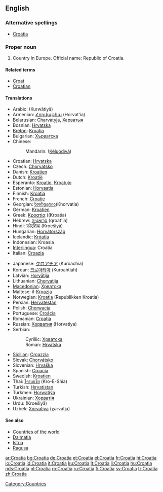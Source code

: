 ==English==
{{wikipedia}}

===Alternative spellings===
* [[Croätia]]

===Proper noun===
{{en-proper noun}}

# Country in Europe. Official name: Republic of Croatia.

====Related terms====
* [[Croat]]
* [[Croatian]]

====Translations====
{{top}}
* Arabic: {{ARchar|[[كرواتيا]]}} (Kurwātiyā)
* Armenian: [[Հորվաթիա]] (Horvat'ia)
* Belarusian: [[Charvatyja]], [[Харватыя]]
* Bosnian: [[Hrvatska#Bosnian|Hrvatska]] {{f}}
* [[Breton]]: [[Kroatia]]
* Bulgarian: [[Хърватска]] {{f}}
* Chinese:
*: Mandarin: {{zh-ts|剋羅地亞|克罗地亚}} ([[Kèluódìyà]])
* Croatian: [[Hrvatska#Croatian|Hrvatska]] {{f}}
* Czech: [[Chorvatsko]] {{n}}
* Danish: [[Kroatien]]
* Dutch: [[Kroatië]]
* Esperanto: [[Kroatio]], [[Kroatujo]]
* Estonian: [[Horvaatia]]
* Finnish: [[Kroatia]]
* French: [[Croatie]]
* Georgian: [[ხორვატია]](Khorvatia)
* German: [[Kroatien]]
* Greek: [[Κροατία]] ((Kroatía) {{f}}
* Hebrew: [[קרואטיה]] (qroat'ia)
* Hindi: [[क्रोएशिया]] (Kroešiyā)
* Hungarian: [[Horvátország]]
* Icelandic: [[Króatía]] {{f}}
* Indonesian: Kroasia
* [[Interlingua]]: Croatia
* Italian: [[Croazia]]
{{mid}}
* Japanese: [[クロアチア]] (Kuroachia)
* Korean: [[크로아티아]] (Kuroahtiah)
* Latvian: [[Horvātija]]
* Lithuanian: [[Kroatija|Chorvatija]]
* [[Macedonian]]: [[Хрватска#Macedonia|Хрватска]] {{f}}
* Maltese: il-[[Kroazja]]
* Norwegian: [[Kroatia]] (Republikken Kroatia)
* Persian: [[Hervatestan]]
* Polish: [[Chorwacja]]
* Portuguese: [[Croácia]]
* Romanian: [[Croaţia]] {{f}}
* Russian: [[Хорватия]] (Horvatiya)
* Serbian:
*: Cyrillic: [[Хрватска#Serbian|Хрватска]] {{f}}
*: Roman: [[Hrvatska#Serbian|Hrvatska]] {{f}}
* [[Sicilian]]: [[Croazzia]] {{f}}
* Slovak: [[Chorvátsko]]
* Slovenian: [[Hrvaška]] {{f}}
* Spanish: [[Croacia]]
* Swedish: [[Kroatien]]
* Thai: [[โครเอเชีย]] (Kro-E-Shia)
* Turkish: [[Hırvatistan]]
* Turkmen: [[Horwatiýa]]
* Ukrainian: [[Хорватія]]
* Urdu: {{URchar|[[کرویشیا]]}} (Kroešiyā)
* Uzbek: [[Xorvatiya]] (χərvátja)
{{bottom}}

====See also====
* [[Appendix:Countries of the world|Countries of the world]]
* [[Dalmatia]]
* [[Istria]]
* [[Ragusa]]

[[Category:Countries]]

[[ar:Croatia]]
[[bg:Croatia]]
[[de:Croatia]]
[[et:Croatia]]
[[el:Croatia]]
[[fr:Croatia]]
[[hi:Croatia]]
[[io:Croatia]]
[[id:Croatia]]
[[it:Croatia]]
[[ku:Croatia]]
[[lt:Croatia]]
[[li:Croatia]]
[[hu:Croatia]]
[[nds:Croatia]]
[[pl:Croatia]]
[[ro:Croatia]]
[[ru:Croatia]]
[[fi:Croatia]]
[[sv:Croatia]]
[[tr:Croatia]]
[[zh:Croatia]]